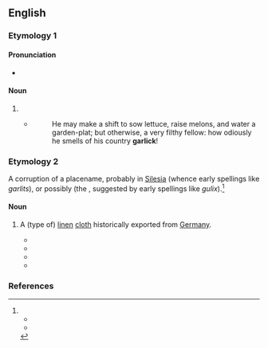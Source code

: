 {{also|Garlick}}
==English==

===Etymology 1===

====Pronunciation====
* {{rhymes|en|ɑː(ɹ)lɪk}}

====Noun====
{{en-noun}}

# {{archaic spelling of|en|garlic}}
#* {{RQ:Dryden Don Sebastian}}
#*: He may make a shift to sow lettuce, raise melons, and water a garden-plat; but otherwise, a very filthy fellow: how odiously he smells of his country '''garlick'''!

===Etymology 2===
A corruption of a placename, probably {{bor|en|de|Görlitz}} in [[Silesia]] (whence early spellings like ''garlits''), or possibly {{bor|en|nl|Gulik}} (the {{w|Duchy of Jülich}}, suggested by early spellings like ''gulix'').<ref>
* {{quote-book|en|year=2007|author=Florence M. Montgomery|title=Textiles in America, 1650-1870: A Dictionary Based on Original Documents, Prints and Paintings, Commercial Records, American Merchant's Papers, Shopkeepers' Advertisements, and Pattern Books with Original Swatches of Cloth|publisher=W. W. Norton & Company|isbn=9780393732245|page=245
|passage=GARLICK ([[garlits]], [[garlix]], [[gulick]], [[gulix]]) A linen cloth first imported from Goerlitz, Silesia. It could be fully or partially bleached: “There are several sorts, the first is a blew whiting, and ellwide garlits, which is of a&nbsp;[...]"}}
* {{quote-book|en|year=2010|author=Nicholas Brownlees|author2=Gabriella Del Lungo|author3=John Denton|title=The Language of Public and Private Communication in a Historical Perspective|publisher=Cambridge Scholars Publishing|isbn=9781443822022|page=166
|passage=Garlick A type of linen holland manufactured in Gulik (Dutch) / Juliers (French) / Jülich (German), a town now in Germany.}}
</ref>

====Noun====
{{en-noun}}

# {{lb|en|historical}} A (type of) [[linen]] [[cloth]] historically exported from [[Germany]].
#* {{quote-book|en|year=2009|author=C. Klekar|title=The Culture of the Gift in Eighteenth-Century England|publisher=Springer|isbn=9780230618411|page=70
|passage=... Segathies, Callimancoes, Stuffs, Hats, Silk, Worsted, and Thread Stockings, Hollands, Cambricks, Lawns, Muslin, Dowlasses, '''Garlicks''', Damask Table Linen, Diaper Ditto, several Sorts of Manchester Goods, English and Italian Mantuas,&nbsp;...}}
#* {{quote-book|en|year=2010|author=Nicholas Brownlees|author2=Gabriella Del Lungo|author3=John Denton|title=The Language of Public and Private Communication in a Historical Perspective|publisher=Cambridge Scholars Publishing|isbn=9781443822022|page=165
|passage='''Garlicks''', Isinghams, Irish and Russia Cloth; fine Bag and rough Hollands, fine Cambricks, and Muslins, plain and strip&#39;d ... Ann Porter sold second-hand childbed linen and clothing for the poor, which would have been bought by the&nbsp;...}}
#* {{quote-book|en|year=2013|author=Kathleen A. Staples|author2=Madelyn C. Shaw|title=Clothing Through American History: The British Colonial Era|publisher=ABC-CLIO|isbn=9780313084607|page=141
|passage=Scarlett, blue, &amp; Superfine Broad Cloth” (Pringle 1972, 1:31). Coarse cloth, checks, '''garlick''', osnaburg, dowlas, Russia linen, and plains were cheap linen and woolen fabrics for working men and women and the enslaved.}}
#* {{quote-book|en|year=2014|author=Christina J. Hodge|title=Consumerism and the Emergence of the Middle Class in Colonial America|publisher=Cambridge University Press|isbn=9781107034396|page=134
|passage=She chose one piece of '''garlick''' in November 1723 and one piece of silk crape from the same shipment in December the following year. '''Garlick''' was an imported linen cloth, very popular and used for&nbsp;...}}

===References===
<references/>

{{C|en|Fabrics}}